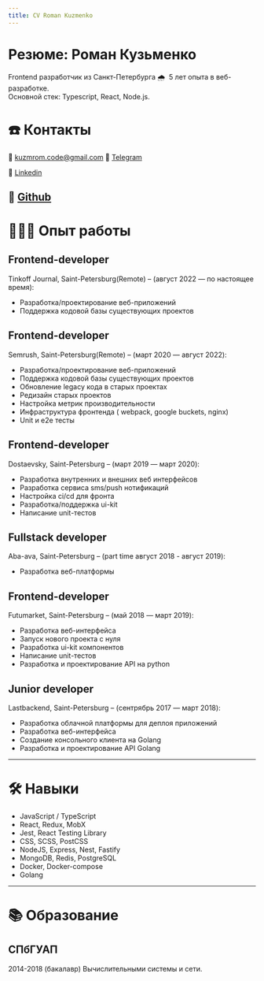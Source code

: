 ```yaml
---
title: CV Roman Kuzmenko
---
```


# Резюме: Роман Кузьменко

Frontend разработчик из Санкт-Петербурга 🌧  5 лет опыта в веб-разработке.<br />
Основной стек: Typescript, React, Node.js.

# ☎️ Контакты

📧 kuzmrom.code@gmail.com
🔗  [Telegram](https://t.me/rkuzmen)

🔗  [Linkedin](https://www.linkedin.com/in/roman-kuzmenko-b270ba136/)

🔗  [Github](https://github.com/kuzmrom7)
---

# **👩🏻‍💻** Опыт работы

## Frontend-developer
Tinkoff Journal, Saint-Petersburg(Remote) – (август 2022 — по настоящее время):
- Разработка/проектирование веб-приложений
- Поддержка кодовой базы существующих проектов

## Frontend-developer

Semrush, Saint-Petersburg(Remote) – (март 2020 — август 2022):
- Разработка/проектирование веб-приложений
- Поддержка кодовой базы существующих проектов
- Обновление legacy кода в старых проектах
- Редизайн старых проектов
- Настройка метрик производительности
- Инфраструктура фронтенда ( webpack, google buckets, nginx)
- Unit и e2e тесты

## Frontend-developer
Dostaevsky, Saint-Petersburg – (март 2019 —  март 2020):
- Разработка внутренних и внешних веб интерфейсов
- Разработка сервиса sms/push нотификаций
- Настройка ci/cd для фронта
- Разработка/поддержка ui-kit
- Написание unit-тестов

## Fullstack developer
Aba-ava, Saint-Petersburg – (part time август 2018 - август 2019):
- Разработка веб-платформы

## Frontend-developer
Futumarket, Saint-Petersburg – (май 2018 —  март 2019):
- Разработка веб-интерфейса
- Запуск нового проекта с нуля
- Разработка ui-kit компонентов
- Написание unit-тестов
- Разработка и проектирование API на python

## Junior developer
Lastbackend, Saint-Petersburg – (сентрябрь 2017 —  март 2018):
- Разработка облачной платформы для деплоя приложений
- Разработка веб-интерфейса
- Создание консольного клиента на Golang
- Разработка и проектирование API  Golang
---

# 🛠 Навыки
- JavaScript / TypeScript
- React, Redux, MobX
- Jest, React Testing Library
- CSS, SCSS, PostCSS
- NodeJS, Express, Nest, Fastify
- MongoDB, Redis, PostgreSQL
- Docker, Docker-compose
- Golang
---

# 📚 Образование
## СПбГУАП
2014-2018 (бакалавр)
 Вычислительными системы и сети.
